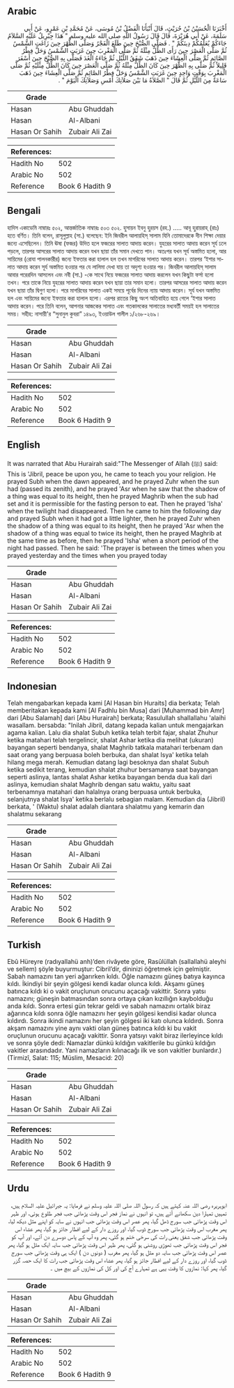 ## Arabic

<div dir="rtl" lang="ar" style={{fontSize:'larger',backgroundColor:'#f8f9fa',padding:20}}>أَخْبَرَنَا الْحُسَيْنُ بْنُ حُرَيْثٍ، قَالَ أَنْبَأَنَا الْفَضْلُ بْنُ مُوسَى، عَنْ مُحَمَّدِ بْنِ عَمْرٍو، عَنْ أَبِي سَلَمَةَ، عَنْ أَبِي هُرَيْرَةَ، قَالَ قَالَ رَسُولُ اللَّهِ صلى الله عليه وسلم ‏"‏ هَذَا جِبْرِيلُ عَلَيْهِ السَّلاَمُ جَاءَكُمْ يُعَلِّمُكُمْ دِينَكُمْ ‏"‏ ‏.‏ فَصَلَّى الصُّبْحَ حِينَ طَلَعَ الْفَجْرُ وَصَلَّى الظُّهْرَ حِينَ زَاغَتِ الشَّمْسُ ثُمَّ صَلَّى الْعَصْرَ حِينَ رَأَى الظِّلَّ مِثْلَهُ ثُمَّ صَلَّى الْمَغْرِبَ حِينَ غَرَبَتِ الشَّمْسُ وَحَلَّ فِطْرُ الصَّائِمِ ثُمَّ صَلَّى الْعِشَاءَ حِينَ ذَهَبَ شَفَقُ اللَّيْلِ ثُمَّ جَاءَهُ الْغَدَ فَصَلَّى بِهِ الصُّبْحَ حِينَ أَسْفَرَ قَلِيلاً ثُمَّ صَلَّى بِهِ الظُّهْرَ حِينَ كَانَ الظِّلُّ مِثْلَهُ ثُمَّ صَلَّى الْعَصْرَ حِينَ كَانَ الظِّلُّ مِثْلَيْهِ ثُمَّ صَلَّى الْمَغْرِبَ بِوَقْتٍ وَاحِدٍ حِينَ غَرَبَتِ الشَّمْسُ وَحَلَّ فِطْرُ الصَّائِمِ ثُمَّ صَلَّى الْعِشَاءَ حِينَ ذَهَبَ سَاعَةٌ مِنَ اللَّيْلِ ثُمَّ قَالَ ‏"‏ الصَّلاَةُ مَا بَيْنَ صَلاَتِكَ أَمْسِ وَصَلاَتِكَ الْيَوْمَ ‏"‏ ‏.‏</div><div style={{backgroundColor:'#f8f9fa',padding:20, marginBottom: 10}}><table>
      <thead>
        <tr>
          <th>Grade</th>
          <th></th>
        </tr>
      </thead>
      <tbody>
<tr><td>Hasan</td><td>Abu Ghuddah</td></tr><tr><td>Hasan</td><td>Al-Albani</td></tr><tr><td>Hasan Or Sahih</td><td>Zubair Ali Zai</td></tr></tbody></table><table>
        <thead>
          <tr>
            <th>References:</th>
            <th></th>
          </tr>
        </thead>
        <tbody><tr><td>Hadith No</td><td>502</td></tr><tr><td>Arabic No</td><td>502</td></tr><tr><td>Reference</td><td>Book 6 Hadith 9</td></tr></tbody></table></div>

## Bengali

<div dir="ltr" lang="bn" style={{fontSize:'larger',backgroundColor:'#f8f9fa',padding:20}}>হাদিস একাডেমি নাম্বারঃ ৫০২, আন্তর্জাতিক নাম্বারঃ ৫০৩ ৫০২. হুসায়ন ইবনু হুরয়স (রহ.) ..... আবূ হুরায়রাহ্ (রাঃ) হতে বর্ণিত। তিনি বলেন, রাসূলুল্লাহ (সা.) বলেছেন: ইনি জিবরীল আলায়হিস্ সালাম যিনি তোমাদেরকে দীন শিক্ষা দেয়ার জন্যে এসেছিলেন। তিনি ঊষা (ফজর) উদিত হলে ফজরের সালাত আদায় করেন। যুহরের সালাত আদায় করেন সূর্য ঢলে পড়লে, তারপর আসরের সালাত আদায় করেন যখন ছায়া তাঁর সমান দেখতে পান। অতঃপর যখন সূর্য অস্তমিত হলো, আর সায়িমের (রোযা পালনকারীর) জন্যে ইফতার করা হালাল হল তখন মাগরিবের সালাত আদায় করেন। তারপর ‘ইশার সালাত আদায় করেন সূর্য অস্তমিত হওয়ার পর যে লালিমা দেখা যায় তা অদৃশ্য হওয়ার পর। জিবরীল আলায়হিস্ সালাম আবার পরেরদিন আসলেন এবং নবী (সা.) -কে সাথে নিয়ে ফজরের সালাত আদায় করলেন যখন কিছুটা ফর্সা হলো তখন। পরে তাকে নিয়ে যুহরের সালাত আদায় করেন যখন ছায়া তার সমান হলো। তারপর আসরের সালাত আদায় করেন যখন ছায়া তাঁর দ্বিগুণ হলো। পরে মাগরিবের সালাত একই সময়ে পূর্বের দিনের ন্যায় আদায় করেন। সূর্য যখন অস্তমিত হল এবং সায়িমের জন্যে ইফতার করা হালাল হলো। এরপর রাতের কিছু অংশ অতিবাহিত হয়ে গেলে ‘ইশার সালাত আদায় করেন। পরে তিনি বলেন, আপনার আজকের সালাত এবং গতকালকের সালাতের মধ্যবর্তী সময়ই হল সালাতের সময়। সহীহ: নাসায়ী'র “সুনানুল কুবরা” ১৪৯৩, ইওয়াউল গালীল ১/২৬৮-২৬৯।</div><div style={{backgroundColor:'#f8f9fa',padding:20, marginBottom: 10}}><table>
      <thead>
        <tr>
          <th>Grade</th>
          <th></th>
        </tr>
      </thead>
      <tbody>
<tr><td>Hasan</td><td>Abu Ghuddah</td></tr><tr><td>Hasan</td><td>Al-Albani</td></tr><tr><td>Hasan Or Sahih</td><td>Zubair Ali Zai</td></tr></tbody></table><table>
        <thead>
          <tr>
            <th>References:</th>
            <th></th>
          </tr>
        </thead>
        <tbody><tr><td>Hadith No</td><td>502</td></tr><tr><td>Arabic No</td><td>502</td></tr><tr><td>Reference</td><td>Book 6 Hadith 9</td></tr></tbody></table></div>

## English

<div dir="ltr" lang="en" style={{fontSize:'larger',backgroundColor:'#f8f9fa',padding:20}}>It was narrated that Abu Hurairah said:"The Messenger of Allah (ﷺ) said: This is 'Jibril, peace be upon you, he came to teach you your religion. He prayed Subh when the dawn appeared, and he prayed Zuhr when the sun had (passed its zenith), and he prayed 'Asr when he saw that the shadow of a thing was equal to its height, then he prayed Maghrib when the sub had set and it is permissible for the fasting person to eat. Then he prayed 'Isha' when the twilight had disappeared. Then he came to him the following day and prayed Subh when it had got a little lighter, then he prayed Zuhr when the shadow of a thing was equal to its height, then he prayed 'Asr when the shadow of a thing was equal to twice its height, then he prayed Maghrib at the same time as before, then he prayed 'Isha' when a short period of the night had passed. Then he said: 'The prayer is between the times when you prayed yesterday and the times when you prayed today</div><div style={{backgroundColor:'#f8f9fa',padding:20, marginBottom: 10}}><table>
      <thead>
        <tr>
          <th>Grade</th>
          <th></th>
        </tr>
      </thead>
      <tbody>
<tr><td>Hasan</td><td>Abu Ghuddah</td></tr><tr><td>Hasan</td><td>Al-Albani</td></tr><tr><td>Hasan Or Sahih</td><td>Zubair Ali Zai</td></tr></tbody></table><table>
        <thead>
          <tr>
            <th>References:</th>
            <th></th>
          </tr>
        </thead>
        <tbody><tr><td>Hadith No</td><td>502</td></tr><tr><td>Arabic No</td><td>502</td></tr><tr><td>Reference</td><td>Book 6 Hadith 9</td></tr></tbody></table></div>

## Indonesian

<div dir="ltr" lang="id" style={{fontSize:'larger',backgroundColor:'#f8f9fa',padding:20}}>Telah mengabarkan kepada kami [Al Hasan bin Huraits] dia berkata; Telah memberitakan kepada kami [Al Fadhlu bin Musa] dari [Muhammad bin Amr] dari [Abu Salamah] dari [Abu Hurairah] berkata; Rasulullah shallallahu 'alaihi wasallam. bersabda: "Inilah Jibril, datang kepada kalian untuk mengajarkan agama kalian. Lalu dia shalat Subuh ketika telah terbit fajar, shalat Zhuhur ketika matahari telah tergelincir, shalat Ashar ketika dia melihat (ukuran) bayangan seperti bendanya, shalat Maghrib tatkala matahari terbenam dan saat orang yang berpuasa boleh berbuka, dan shalat Isya' ketika telah hilang mega merah. Kemudian datang lagi besoknya dan shalat Subuh ketika sedikit terang, kemudian shalat zhuhur bersamanya saat bayangan seperti aslinya, lantas shalat Ashar ketika bayangan benda dua kali dari aslinya, kemudian shalat Maghrib dengan satu waktu, yaitu saat terbenamnya matahari dan halalnya orang berpuasa untuk berbuka, selanjutnya shalat Isya' ketika berlalu sebagian malam. Kemudian dia (Jibril) berkata, ' (Waktu) shalat adalah diantara shalatmu yang kemarin dan shalatmu sekarang</div><div style={{backgroundColor:'#f8f9fa',padding:20, marginBottom: 10}}><table>
      <thead>
        <tr>
          <th>Grade</th>
          <th></th>
        </tr>
      </thead>
      <tbody>
<tr><td>Hasan</td><td>Abu Ghuddah</td></tr><tr><td>Hasan</td><td>Al-Albani</td></tr><tr><td>Hasan Or Sahih</td><td>Zubair Ali Zai</td></tr></tbody></table><table>
        <thead>
          <tr>
            <th>References:</th>
            <th></th>
          </tr>
        </thead>
        <tbody><tr><td>Hadith No</td><td>502</td></tr><tr><td>Arabic No</td><td>502</td></tr><tr><td>Reference</td><td>Book 6 Hadith 9</td></tr></tbody></table></div>

## Turkish

<div dir="ltr" lang="tr" style={{fontSize:'larger',backgroundColor:'#f8f9fa',padding:20}}>Ebû Hüreyre (radıyallahü anh)’den rivâyete göre, Rasûlüllah (sallallahü aleyhi ve sellem) şöyle buyurmuştur: Cibril’dir, dininizi öğretmek için gelmiştir. Sabah namazını tan yeri ağarırken kıldı. Öğle namazını güneş batıya kayınca kıldı. İkindiyi bir şeyin gölgesi kendi kadar olunca kıldı. Akşamı güneş batınca kıldı ki o vakit oruçlunun orucunu açacağı vakittir. Sonra yatsı namazını; güneşin batmasından sonra ortaya çıkan kızıllığın kaybolduğu anda kıldı. Sonra ertesi gün tekrar geldi ve sabah namazını ortalık biraz ağarınca kıldı sonra öğle namazını her şeyin gölgesi kendisi kadar olunca kıldırdı. Sonra ikindi namazını her şeyin gölgesi iki katı olunca kıldırdı. Sonra akşam namazını yine aynı vakti olan güneş batınca kıldı ki bu vakit oruçlunun orucunu açacağı vakittir. Sonra yatsıyı vakit biraz ilerleyince kıldı ve sonra şöyle dedi: Namazlar dünkü kıldığın vakitlerile bu günkü kıldığın vakitler arasındadır. Yani namazların kılınacağı ilk ve son vakitler bunlardır.) (Tirmizî, Salat: 115; Müslim, Mesacid: 20)</div><div style={{backgroundColor:'#f8f9fa',padding:20, marginBottom: 10}}><table>
      <thead>
        <tr>
          <th>Grade</th>
          <th></th>
        </tr>
      </thead>
      <tbody>
<tr><td>Hasan</td><td>Abu Ghuddah</td></tr><tr><td>Hasan</td><td>Al-Albani</td></tr><tr><td>Hasan Or Sahih</td><td>Zubair Ali Zai</td></tr></tbody></table><table>
        <thead>
          <tr>
            <th>References:</th>
            <th></th>
          </tr>
        </thead>
        <tbody><tr><td>Hadith No</td><td>502</td></tr><tr><td>Arabic No</td><td>502</td></tr><tr><td>Reference</td><td>Book 6 Hadith 9</td></tr></tbody></table></div>

## Urdu

<div dir="rtl" lang="ur" style={{fontSize:'larger',backgroundColor:'#f8f9fa',padding:20}}>ابوہریرہ رضی اللہ عنہ کہتے ہیں کہ رسول اللہ صلی اللہ علیہ وسلم نے فرمایا: یہ جبرائیل علیہ السلام ہیں، تمہیں تمہارا دین سکھانے آئے ہیں، تو انہوں نے نماز فجر اس وقت پڑھائی جب فجر طلوع ہوئی، اور ظہر اس وقت پڑھائی جب سورج ڈھل گیا، پھر عصر اس وقت پڑھائی جب انہوں نے سایہ کو اپنے مثل دیکھ لیا، پھر مغرب اس وقت پڑھائی جب سورج ڈوب گیا، اور روزے دار کے لیے افطار جائز ہو گیا، پھر عشاء اس وقت پڑھائی جب شفق یعنی رات کی سرخی ختم ہو گئی، پھر وہ آپ کے پاس دوسرے دن آئے، اور آپ کو فجر اس وقت پڑھائی جب تھوڑی روشنی ہو گئی، پھر ظہر اس وقت پڑھائی جب سایہ ایک مثل ہو گیا، پھر عصر اس وقت پڑھائی جب سایہ دو مثل ہو گیا، پھر مغرب ( دونوں دن ) ایک ہی وقت پڑھائی جب سورج ڈوب گیا، اور روزے دار کے لیے افطار جائز ہو گیا، پھر عشاء اس وقت پڑھائی جب رات کا ایک حصہ گزر گیا، پھر کہا: نمازوں کا وقت یہی ہے تمہارے آج کی اور کل کی نمازوں کے بیچ میں ۔</div><div style={{backgroundColor:'#f8f9fa',padding:20, marginBottom: 10}}><table>
      <thead>
        <tr>
          <th>Grade</th>
          <th></th>
        </tr>
      </thead>
      <tbody>
<tr><td>Hasan</td><td>Abu Ghuddah</td></tr><tr><td>Hasan</td><td>Al-Albani</td></tr><tr><td>Hasan Or Sahih</td><td>Zubair Ali Zai</td></tr></tbody></table><table>
        <thead>
          <tr>
            <th>References:</th>
            <th></th>
          </tr>
        </thead>
        <tbody><tr><td>Hadith No</td><td>502</td></tr><tr><td>Arabic No</td><td>502</td></tr><tr><td>Reference</td><td>Book 6 Hadith 9</td></tr></tbody></table></div>